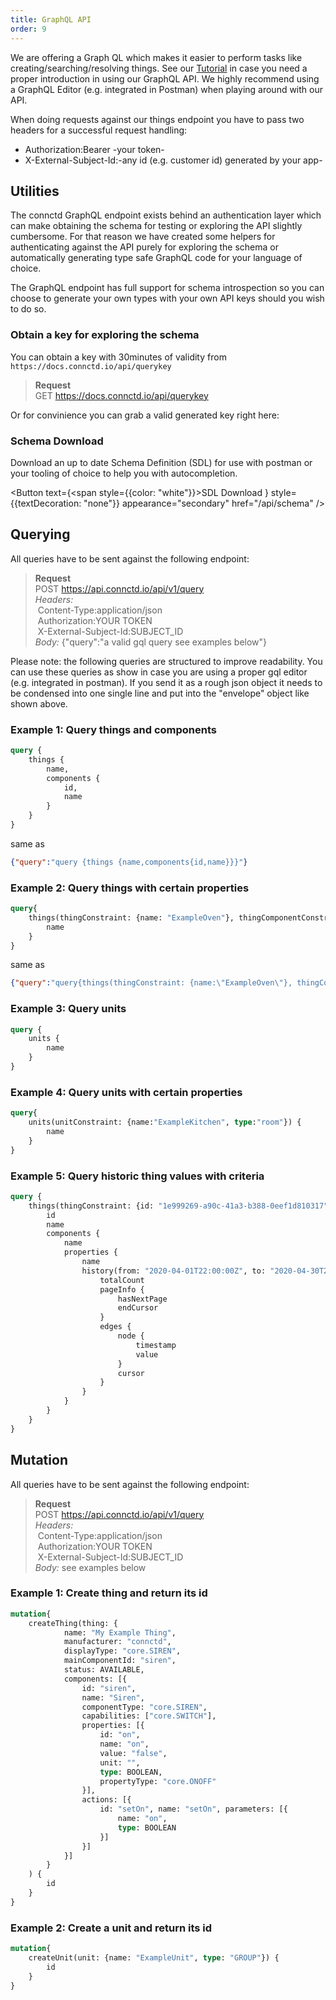 ```yaml
---
title: GraphQL API
order: 9
---
```


We are offering a Graph QL which makes it easier to perform tasks like creating/searching/resolving things.
See our [Tutorial](https://tutorial.connctd.io/tutorials/5/pages/1) in case you need a proper introduction in using our GraphQL API.
We highly recommend using a GraphQL Editor (e.g. integrated in Postman) when playing around with our API.

<aside class="notice">
  When doing requests against our things endpoint you have to pass two headers for a successful request handling:
    <ul>
      <li>Authorization:Bearer -your token-</li>
      <li>X-External-Subject-Id:-any id (e.g. customer id) generated by your app-</li>
    </ul>
</aside>

## Utilities

The connctd GraphQL endpoint exists behind an authentication layer which can make
obtaining the schema for testing or exploring the API slightly cumbersome. For that reason
we have created some helpers for authenticating against the API purely for exploring the schema
or automatically generating type safe GraphQL code for your language of choice.

The GraphQL endpoint has full support for schema introspection so you can choose to generate
your own types with your own API keys should you wish to do so.

### Obtain a key for exploring the schema

You can obtain a key with 30minutes of validity from `https://docs.connctd.io/api/querykey`

> **Request**<br/>
> GET https://docs.connctd.io/api/querykey


Or for convinience you can grab a valid generated key right here:

<div class="generatedKeys">
	<KeyUtilities />
</div>



### Schema Download

Download an up to date Schema Definition (SDL) for use with postman or your tooling of choice to help you with
autocompletion.

<Button
	text={<span style={{color: "white"}}>SDL Download <BsDownload size="1.2em" /></span>}
	style={{textDecoration: "none"}}
	appearance="secondary"
	href="/api/schema" />


## Querying

All queries have to be sent against the following endpoint:

> **Request**<br/>
> POST https://api.connctd.io/api/v1/query<br/>
> *Headers:*<br/>
> &nbsp;Content-Type:application/json<br/>
> &nbsp;Authorization:YOUR TOKEN<br/>
> &nbsp;X-External-Subject-Id:SUBJECT_ID<br/>
> *Body:* {"query":"a valid gql query see examples below"}<br/>

<aside class="notice">
  Please note: the following queries are structured to improve readability. You can use these queries as show in case you are using a proper gql editor (e.g. integrated in postman). If you send it as a rough json object it needs to be condensed into one single line and put into the "envelope" object like shown above.
</aside>

### Example 1: Query things and components
```graphql
query {
	things {
		name,
		components {
			id,
			name
		}
	}
}
```

same as

```json
{"query":"query {things {name,components{id,name}}}"}
```

### Example 2: Query things with certain properties
```graphql
query{
	things(thingConstraint: {name: "ExampleOven"}, thingComponentConstraint: {name: "Door"}){
		name
	}
}
```

same as

```json
{"query":"query{things(thingConstraint: {name:\"ExampleOven\"}, thingComponentConstraint: {name: \"Door\"}){name}}"}
```

### Example 3: Query units
```graphql
query {
	units {
		name
	}
}
```

### Example 4: Query units with certain properties
```graphql
query{
	units(unitConstraint: {name:"ExampleKitchen", type:"room"}) {
		name
	}
}
```

### Example 5: Query historic thing values with criteria
```graphql
query {
    things(thingConstraint: {id: "1e999269-a90c-41a3-b388-0eef1d810317"}) {
        id
        name
        components {
            name
            properties {
                name
                history(from: "2020-04-01T22:00:00Z", to: "2020-04-30T22:00:00Z", first: 5, after: "eyJ0aW1lIjoiMjAyMC0wNC0xM1QxNToyOTo1MC44OTA0MTVaIn0=") {
                    totalCount
                    pageInfo {
                        hasNextPage
                        endCursor
                    }
                    edges {
                        node {
                            timestamp
                            value
                        }
                        cursor
                    }
                }
            }
        }
    }
}
```

## Mutation

All queries have to be sent against the following endpoint:

> **Request**<br/>
> POST https://api.connctd.io/api/v1/query<br/>
> *Headers:*<br/>
> &nbsp;Content-Type:application/json<br/>
> &nbsp;Authorization:YOUR TOKEN<br/>
> &nbsp;X-External-Subject-Id:SUBJECT_ID<br/>
> *Body:* see examples below<br/>

### Example 1: Create thing and return its id
```graphql
mutation{
	createThing(thing: {
			name: "My Example Thing",
			manufacturer: "connctd",
			displayType: "core.SIREN",
			mainComponentId: "siren",
			status: AVAILABLE,
			components: [{
				id: "siren",
				name: "Siren",
				componentType: "core.SIREN",
				capabilities: ["core.SWITCH"],
				properties: [{
					id: "on",
					name: "on",
					value: "false",
					unit: "",
					type: BOOLEAN,
					propertyType: "core.ONOFF"
				}],
				actions: [{
					id: "setOn", name: "setOn", parameters: [{
						name: "on",
						type: BOOLEAN
					}]
				}]
			}]
		}
	) {
		id
	}
}
```

### Example 2: Create a unit and return its id
```graphql
mutation{
	createUnit(unit: {name: "ExampleUnit", type: "GROUP"}) {
		id
	}
}
```



